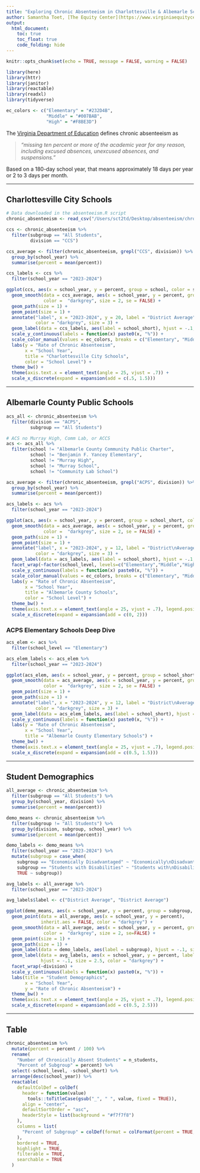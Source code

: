 ```yaml
---
title: "Exploring Chronic Absenteeism in Charlottesville & Albemarle Schools"
author: Samantha Toet, [The Equity Center](https://www.virginiaequitycenter.org/)
output: 
  html_document:
    toc: true
    toc_float: true
    code_folding: hide
---
```


```r
knitr::opts_chunk$set(echo = TRUE, message = FALSE, warning = FALSE)

library(here)
library(httr)
library(janitor)
library(reactable)
library(readxl)
library(tidyverse)

ec_colors <- c("Elementary" = "#232D4B", 
               "Middle" = "#007BAB",
               "High" = "#F8BE3D")

```

The [Virginia Department of Education](https://www.doe.virginia.gov/programs-services/student-services/attendance-school-engagement) defines chronic absenteeism as

> *"missing ten percent or more of the academic year for any reason, including excused absences, unexcused absences, and suspensions."*

Based on a 180-day school year, that means approximately 18 days per year or 2 to 3 days per month.

----------------------------------------------------

## Charlottesville City Schools

```r

# Data downloaded in the absenteeism.R script
chronic_absenteeism <- read_csv("/Users/sct2td/Desktop/absenteeism/chronic_absenteeism.csv")

ccs <- chronic_absenteeism %>%
  filter(subgroup == "All Students",
         division == "CCS")

ccs_average <- filter(chronic_absenteeism, grepl("CCS", division)) %>%
  group_by(school_year) %>%
  summarise(percent = mean(percent))

ccs_labels <- ccs %>%
  filter(school_year == "2023-2024")

ggplot(ccs, aes(x = school_year, y = percent, group = school, color = school_level)) +
  geom_smooth(data = ccs_average, aes(x = school_year, y = percent, group = "average"), 
              color =  "darkgrey", size = 2, se = FALSE) +
  geom_path(size = 1) +
  geom_point(size = 1) +
  annotate("label", x = "2023-2024", y = 20, label = "District Average", hjust = -.01, vjust = .5,  
           color = "darkgrey", size = 3) +
  geom_label(data = ccs_labels, aes(label = school_short), hjust = -.1, size = 3) +
  scale_y_continuous(labels = function(x) paste0(x, "%")) +
  scale_color_manual(values = ec_colors, breaks = c("Elementary", "Middle", "High")) +
  labs(y = "Rate of Chronic Absenteeism",
       x = "School Year",
       title = "Charlottesville City Schools",
       color = "School Level") +
  theme_bw() +
  theme(axis.text.x = element_text(angle = 25, vjust = .7)) +
  scale_x_discrete(expand = expansion(add = c(.5, 1.5)))

```

------------------------------------------------------------------------

## Albemarle County Public Schools

```r

acs_all <- chronic_absenteeism %>%
  filter(division == "ACPS",
         subgroup == "All Students")

# ACS no Murray High, Comm Lab, or ACCS
acs <- acs_all %>%
  filter(school != "Albemarle County Community Public Charter",
         school != "Benjamin F. Yancey Elementary",
         school != "Murray High",
         school != "Murray School",
         school != "Community Lab School")

acs_average <- filter(chronic_absenteeism, grepl("ACPS", division)) %>%
  group_by(school_year) %>%
  summarise(percent = mean(percent))

acs_labels <- acs %>%
  filter(school_year == "2023-2024")

ggplot(acs, aes(x = school_year, y = percent, group = school_short, color = school_level)) +
  geom_smooth(data = acs_average, aes(x = school_year, y = percent, group = "average"), 
              color =  "darkgrey", size = 2, se = FALSE) +
  geom_path(size = 1) +
  geom_point(size = 1) +
  annotate("label", x = "2023-2024", y = 12, label = "District\nAverage", hjust = -.01, vjust = -1,  
           color = "darkgrey", size = 3) +
  geom_label(data = acs_labels, aes(label = school_short), hjust = -.1, size = 3) +
  facet_wrap(~factor(school_level, levels=c("Elementary","Middle","High"))) +
  scale_y_continuous(labels = function(x) paste0(x, "%")) +
  scale_color_manual(values = ec_colors, breaks = c("Elementary", "Middle", "High")) +
  labs(y = "Rate of Chronic Absenteeism",
       x = "School Year",
       title = "Albemarle County Schools",
       color = "School Level") +
  theme_bw() +
  theme(axis.text.x = element_text(angle = 25, vjust = .7), legend.position = "none") +
  scale_x_discrete(expand = expansion(add = c(0, 2)))
```

### ACPS Elementary Schools Deep Dive

```r
acs_elem <- acs %>%
  filter(school_level == "Elementary")

acs_elem_labels <- acs_elem %>%
  filter(school_year == "2023-2024")

ggplot(acs_elem, aes(x = school_year, y = percent, group = school_short, color = school_short)) +
  geom_smooth(data = acs_average, aes(x = school_year, y = percent, group = "average"),
              color =  "darkgrey", size = 2, se = FALSE) +
  geom_point(size = 1) +
  geom_path(size = 1) +
  annotate("label", x = "2023-2024", y = 12, label = "District\nAverage", hjust = -.01, vjust = -1,  
           color = "darkgrey", size = 3) +
  geom_label(data = acs_elem_labels, aes(label = school_short), hjust = -.1, size = 2.5) +
  scale_y_continuous(labels = function(x) paste0(x, "%")) +
  labs(y = "Rate of Chronic Absenteeism",
       x = "School Year",
       title = "Albemarle County Elementary Schools") +
  theme_bw() +
  theme(axis.text.x = element_text(angle = 25, vjust = .7), legend.position = "none") +
  scale_x_discrete(expand = expansion(add = c(0.5, 1.5)))

```

------------------------------------------------------------------------

## Student Demographics

```r

all_average <- chronic_absenteeism %>%
  filter(subgroup == "All Students") %>%
  group_by(school_year, division) %>%
  summarise(percent = mean(percent))

demo_means <- chronic_absenteeism %>% 
  filter(subgroup != "All Students") %>%
  group_by(division, subgroup, school_year) %>%
  summarise(percent = mean(percent))

demo_labels <- demo_means %>%
  filter(school_year == "2023-2024") %>%
  mutate(subgroup = case_when(
    subgroup == "Economically Disadvantaged" ~ "Economically\nDisadvantaged",
    subgroup == "Students with Disabilities" ~ "Students with\nDisabilities",
    TRUE ~ subgroup))

avg_labels <- all_average %>%
  filter(school_year == "2023-2024")

avg_labels$label <- c("District Average", "District Average")

ggplot(demo_means, aes(x = school_year, y = percent, group = subgroup, color = subgroup)) +
  geom_point(data = all_average, aes(x = school_year, y = percent), 
             inherit.aes = FALSE, color = "darkgrey") +
  geom_smooth(data = all_average, aes(x = school_year, y = percent, group = "average"), 
              color =  "darkgrey", size = 2, se=FALSE) +
  geom_point(size = 1) +
  geom_path(size = 1) +
  geom_label(data = demo_labels, aes(label = subgroup), hjust = -.1, size = 2.5) +
  geom_label(data = avg_labels, aes(x = school_year, y = percent, label = label, group = "average"),
             hjust = -.1, size = 2.5, color = "darkgrey") +
  facet_wrap(~division) +
  scale_y_continuous(labels = function(x) paste0(x, "%")) +
  labs(title = "Student Demographics",
       x = "School Year",
       y = "Rate of Chronic Absenteeism") +
  theme_bw() +
  theme(axis.text.x = element_text(angle = 25, vjust = .7), legend.position = "none") +
  scale_x_discrete(expand = expansion(add = c(0.5, 2.5)))

```

------------------------------------------------------------------------

## Table

```r

chronic_absenteeism %>%
  mutate(percent = percent / 100) %>%
  rename(
    "Number of Chronically Absent Students" = n_students,
    "Percent of Subgroup" = percent) %>%
  select(-school_level, -school_short) %>%
  arrange(desc(school_year)) %>%
  reactable(
    defaultColDef = colDef(
      header = function(value)
        tools::toTitleCase(gsub("_", " ", value, fixed = TRUE)),
      align = "center",
      defaultSortOrder = "asc",
      headerStyle = list(background = "#f7f7f8")
    ),
    columns = list(
      "Percent of Subgroup" = colDef(format = colFormat(percent = TRUE, digits = 1))
    ),
    bordered = TRUE,
    highlight = TRUE,
    filterable = TRUE,
    searchable = TRUE
  )

```
